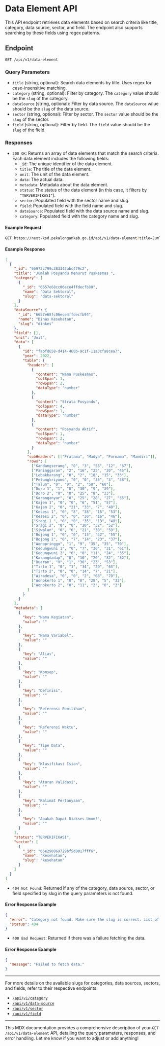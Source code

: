 # Data Element API

This API endpoint retrieves data elements based on search criteria like title, category, data source, sector, and field. The endpoint also supports searching by these fields using regex patterns.

## Endpoint

`GET /api/v1/data-element`

### Query Parameters

- `title` (string, optional): Search data elements by title. Uses regex for case-insensitive matching.
- `category` (string, optional): Filter by category. The `category` value should be the `slug` of the category.
- `dataSource` (string, optional): Filter by data source. The `dataSource` value should be the `slug` of the data source.
- `sector` (string, optional): Filter by sector. The `sector` value should be the `slug` of the sector.
- `field` (string, optional): Filter by field. The `field` value should be the `slug` of the field.

### Responses

- `200 OK`: Returns an array of data elements that match the search criteria. Each data element includes the following fields:
  - `_id`: The unique identifier of the data element.
  - `title`: The title of the data element.
  - `unit`: The unit of the data element.
  - `data`: The actual data.
  - `metadata`: Metadata about the data element.
  - `status`: The status of the data element (in this case, it filters by `"TERVERIFIKASI"`).
  - `sector`: Populated field with the sector name and slug.
  - `field`: Populated field with the field name and slug.
  - `dataSource`: Populated field with the data source name and slug.
  - `category`: Populated field with the category name and slug.

#### Example Request

```bash
GET https://next-ksd.pekalongankab.go.id/api/v1/data-element?title=Jumlah%20Posyandu&category=data-sektoral&sector=kesehatan&dataSource=dinkes
```

#### Example Response


```json
[
  {
    "_id": "66973c799c383342abc479c2",
    "title": "Jumlah Posyandu Menurut Puskesmas ",
    "category": [
      {
        "_id": "6657e68cc06ece4ffdecfb80",
        "name": "Data Sektoral",
        "slug": "data-sektoral"
      }
    ],
    "dataSource": {
      "_id": "6657e68fc06ece4ffdecfb94",
      "name": "Dinas Kesehatan",
      "slug": "dinkes"
    },
    "field": [],
    "unit": "Unit",
    "data": [
      {
        "id": "fabfd658-d414-460b-9c1f-11a3cfa8cea7",
        "year": 2022,
        "table": {
          "headers": [
            {
              "content": "Nama Puskesmas",
              "colSpan": 1,
              "rowSpan": 2,
              "dataType": "number"
            },
            {
              "content": "Strata Posyandu",
              "colSpan": 4,
              "rowSpan": 1,
              "dataType": "number"
            },
            {
              "content": "Posyandu Aktif",
              "colSpan": 1,
              "rowSpan": 2,
              "dataType": "number"
            }
          ],
          "subHeaders": [["Pratama", "Madya", "Purnama", "Mandiri"]],
          "rows": [
            ["Kandangserang", "0", "3", "55", "12", "67"],
            ["Paninggaran", "2", "16", "25", "20", "45"],
            ["Lebakbarang", "0", "2", "18", "15", "33"],
            ["Petungkriyono", "0", "0", "35", "3", "38"],
            ["Talun", "0", "0", "2", "58", "60"],
            ["Doro 1", "1", "0", "30", "9", "39"],
            ["Doro 2", "0", "0", "25", "8", "33"],
            ["Karanganyar", "0", "25", "28", "27", "55"],
            ["Kajen 1", "0", "0", "6", "51", "57"],
            ["Kajen 2", "0", "21", "33", "7", "40"],
            ["Kesesi 1", "0", "8", "38", "15", "53"],
            ["Kesesi 2", "0", "0", "30", "16", "46"],
            ["Sragi 1 ", "0", "0", "35", "13", "48"],
            ["Sragi 2", "0", "0", "20", "32", "52"],
            ["Siwalan", "0", "0", "21", "38", "59"],
            ["Bojong 1", "0", "0", "13", "42", "55"],
            ["Bojong 2", "0", "7", "14", "23", "37"],
            ["Wonopringgo", "1", "9", "35", "35", "70"],
            ["Kedungwuni 1", "0", "7", "30", "31", "61"],
            ["Kedungwuni 2", "0", "0", "11", "24", "35"],
            ["Karangdadap", "0", "10", "20", "32", "52"],
            ["Buaran", "0", "1", "30", "23", "53"],
            ["Tirto 1", "0", "1", "34", "29", "63"],
            ["Tirto 2", "0", "0", "14", "7", "21"],
            ["Wiradesa", "0", "0", "2", "68", "70"],
            ["Wonokerto 1", "0", "0", "28", "5", "33"],
            ["Wonokerto 2", "0", "11", "2", "0", "2"]
          ]
        }
      }
    ],
    "metadata": [
      {
        "key": "Nama Kegiatan",
        "value": ""
      },
      {
        "key": "Nama Variabel",
        "value": ""
      },
      {
        "key": "Alias",
        "value": ""
      },
      {
        "key": "Konsep",
        "value": ""
      },
      {
        "key": "Definisi",
        "value": ""
      },
      {
        "key": "Referensi Pemilihan",
        "value": ""
      },
      {
        "key": "Referensi Waktu",
        "value": ""
      },
      {
        "key": "Tipe Data",
        "value": ""
      },
      {
        "key": "Klasifikasi Isian",
        "value": ""
      },
      {
        "key": "Aturan Validasi",
        "value": ""
      },
      {
        "key": "Kalimat Pertanyaan",
        "value": ""
      },
      {
        "key": "Apakah Dapat Diakses Umum?",
        "value": ""
      }
    ],
    "status": "TERVERIFIKASI",
    "sector": [
      {
        "_id": "66e290869729bf5d8017fff6",
        "name": "Kesehatan",
        "slug": "kesehatan"
      }
    ]
  }
]
```

- `404 Not Found`: Returned if any of the category, data source, sector, or field specified by slug in the query parameters is not found.

#### Error Response Example

```json
{
  "error": "Category not found. Make sure the slug is correct. List of categories and its slug can be found at /api/v1/category",
  "status": 404
}
```

- `400 Bad Request`: Returned if there was a failure fetching the data.

#### Error Response Example

```json
{
  "message": "Failed to fetch data."
}
```

---

For more details on the available slugs for categories, data sources, sectors, and fields, refer to their respective endpoints:

- [`/api/v1/category`](/category)
- [`/api/v1/data-source`](/datasource)
- [`/api/v1/sector`](/sector)
- [`/api/v1/field`](/field)

---

This MDX documentation provides a comprehensive description of your `GET /api/v1/data-element` API, detailing the query parameters, responses, and error handling. Let me know if you want to adjust or add anything!
